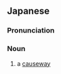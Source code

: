 ==Japanese==
{{ja-kanjitab|ど|て|みち|yomi=k}}

===Pronunciation===
{{ja-pron|yomi=k|どてみち}}

===Noun===
{{ja-noun|どてみち}}

#  a [[causeway]]